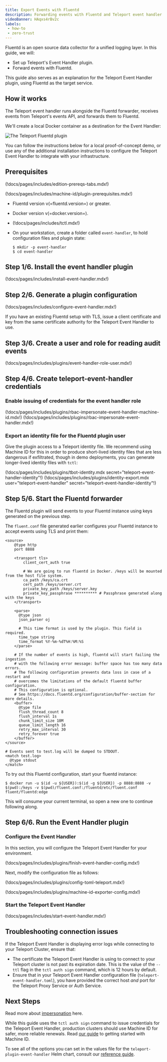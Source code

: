 ```yaml
---
title: Export Events with Fluentd
description: Forwarding events with Fluentd and Teleport event handler
videoBanner: HAqxs4rBv2c
labels:
 - how-to
 - zero-trust
---
```


Fluentd is an open source data collector for a unified logging layer. In this
guide, we will:

- Set up Teleport's Event Handler plugin.
- Forward events with Fluentd.

This guide also serves as an explanation for the Teleport Event Handler plugin,
using Fluentd as the target service. 

## How it works

The Teleport event handler runs alongside the Fluentd forwarder, receives events
from Teleport's events API, and forwards them to Fluentd.

We'll create a local Docker container as a destination for the Event Handler:

![The Teleport Fluentd plugin](../../../img/enterprise/plugins/fluentd-diagram.png)

You can follow the instructions below for a local proof-of-concept demo, or use any
of the additional installation instructions to configure the Teleport Event Handler
to integrate with your infrastructure.

## Prerequisites

(!docs/pages/includes/edition-prereqs-tabs.mdx!)

(!docs/pages/includes/machine-id/plugin-prerequisites.mdx!)

- Fluentd version v(=fluentd.version=) or greater.

- Docker version v(=docker.version=).

- (!docs/pages/includes/tctl.mdx!)

- On your workstation, create a folder called `event-handler`, to hold configuration files and plugin state:

  ```code
  $ mkdir -p event-handler
  $ cd event-handler
  ```

## Step 1/6. Install the event handler plugin

(!docs/pages/includes/install-event-handler.mdx!)

## Step 2/6. Generate a plugin configuration

(!docs/pages/includes/configure-event-handler.mdx!)

If you have an existing Fluentd setup with TLS, issue a client certificate and
key from the same certificate authority for the Teleport Event Handler to use.

## Step 3/6. Create a user and role for reading audit events

(!docs/pages/includes/plugins/event-handler-role-user.mdx!)

## Step 4/6. Create teleport-event-handler credentials

### Enable issuing of credentials for the event handler role

<Tabs>
<TabItem label="Machine ID">
(!docs/pages/includes/plugins/rbac-impersonate-event-handler-machine-id.mdx!)
</TabItem>
<TabItem label="Long-lived identity files">
(!docs/pages/includes/plugins/rbac-impersonate-event-handler.mdx!)
</TabItem>
</Tabs>

### Export an identity file for the Fluentd plugin user

Give the plugin access to a Teleport identity file. We recommend using Machine
ID for this in order to produce short-lived identity files that are less
dangerous if exfiltrated, though in demo deployments, you can generate
longer-lived identity files with `tctl`:

<Tabs>
<TabItem label="Machine ID">
(!docs/pages/includes/plugins/tbot-identity.mdx secret="teleport-event-handler-identity"!)
</TabItem>
<TabItem label="Long-lived identity files">
(!docs/pages/includes/plugins/identity-export.mdx user="teleport-event-handler" secret="teleport-event-handler-identity"!)
</TabItem>
</Tabs>

## Step 5/6. Start the Fluentd forwarder

The Fluentd plugin will send events to your Fluentd instance using keys
generated on the previous step.

The `fluent.conf` file generated earlier configures your Fluentd instance to
accept events using TLS and print them:

```
<source>
    @type http
    port 8888

    <transport tls>
        client_cert_auth true

        # We are going to run fluentd in Docker. /keys will be mounted from the host file system.
        ca_path /keys/ca.crt
        cert_path /keys/server.crt
        private_key_path /keys/server.key
        private_key_passphrase ********** # Passphrase generated along with the keys
    </transport>

    <parse>
      @type json
      json_parser oj

      # This time format is used by the plugin. This field is required.
      time_type string
      time_format %Y-%m-%dT%H:%M:%S
    </parse>

    # If the number of events is high, fluentd will start failing the ingestion
    # with the following error message: buffer space has too many data errors.
    # The following configuration prevents data loss in case of a restart and
    # overcomes the limitations of the default fluentd buffer configuration.
    # This configuration is optional.
    # See https://docs.fluentd.org/configuration/buffer-section for more details.
    <buffer>
      @type file
      flush_thread_count 8
      flush_interval 1s
      chunk_limit_size 10M
      queue_limit_length 16
      retry_max_interval 30
      retry_forever true
    </buffer>
</source>

# Events sent to test.log will be dumped to STDOUT.
<match test.log>
  @type stdout
</match>
```

To try out this Fluentd configuration, start your fluentd instance:

```code
$ docker run -u $(id -u ${USER}):$(id -g ${USER}) -p 8888:8888 -v $(pwd):/keys -v $(pwd)/fluent.conf:/fluentd/etc/fluent.conf fluent/fluentd:edge
```

This will consume your current terminal, so open a new one to continue following along.

## Step 6/6. Run the Event Handler plugin

### Configure the Event Handler

In this section, you will configure the Teleport Event Handler for your
environment.

(!docs/pages/includes/plugins/finish-event-handler-config.mdx!)

Next, modify the configuration file as follows:

(!docs/pages/includes/plugins/config-toml-teleport.mdx!)

(!docs/pages/includes/plugins/machine-id-exporter-config.mdx!)

### Start the Teleport Event Handler

(!docs/pages/includes/start-event-handler.mdx!)

## Troubleshooting connection issues

If the Teleport Event Handler is displaying error logs while connecting to your
Teleport Cluster, ensure that:

- The certificate the Teleport Event Handler is using to connect to your
  Teleport cluster is not past its expiration date. This is the value of the
  `--ttl` flag in the `tctl auth sign` command, which is 12 hours by default.
- Ensure that in your Teleport Event Handler configuration file
  (`teleport-event-handler.toml`), you have provided the correct host *and* port
  for the Teleport Proxy Service or Auth Service.

## Next Steps

Read more about
[impersonation](../../admin-guides/access-controls/guides/impersonation.mdx)
here.

While this guide uses the `tctl auth sign` command to issue credentials for the
Teleport Event Handler, production clusters should use Machine ID for safer,
more reliable renewals. Read [our guide](../../machine-workload-identity/machine-id/getting-started.mdx)
to getting started with Machine ID.

To see all of the options you can set in the values file for the
`teleport-plugin-event-handler` Helm chart, consult our [reference
guide](../../reference/helm-reference/teleport-plugin-event-handler.mdx).

